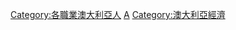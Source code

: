 {{Commonscat|Businesspeople from Australia}}

[[Category:各職業澳大利亞人|Category:各職業澳大利亞人]]
[[Category:各國企業家|A]]
[[Category:澳大利亞經濟|Category:澳大利亞經濟]]